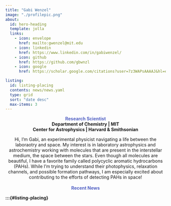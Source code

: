 ```yaml
---
title: "Gabi Wenzel"
image: "./profilepic.png"
about:
  id: hero-heading
  template: jolla
  links:
    - icon: envelope
      href: mailto:gwenzel@mit.edu
    - icon: linkedin
      href: https://www.linkedin.com/in/gabiwenzel/
    - icon: github
      href: https://github.com/gbwnzl
    - icon: google
      href: https://scholar.google.com/citations?user=7z3WAPsAAAAJ&hl=en&oi=ao

listing:
  id: listing-placing
  contents: news/news.yaml
  type: grid
  sort: "date desc"
  max-items: 3
---
```


:::{#hero-heading}

<div style="text-align:center"><b><span style="color:#5362C4;">Research Scientist</span><br>
Department of Chemistry | MIT <br>
Center for Astrophysics | Harvard & Smithsonian</b>

Hi, I'm Gabi, an experimental physicist navigating a life between the laboraotry and space. My interest is in laboratory astrophysics and astrochemistry working with molecules that are present in the interstellar medium, the space between the stars. Even though all molecules are beautiful, I have a favorite family called polycyclic aromatic hydrocarbons (PAHs). While I'm trying to understand their photophysics, relaxation channels, and possible formation pathways, I am especially excited about contributing to the efforts of detecting PAHs in space!</div>

:::

<br><div style="text-align:center;margin-bottom:10px"><b><span style="color:#5362C4;">Recent News</span></div>

:::{#listing-placing}
